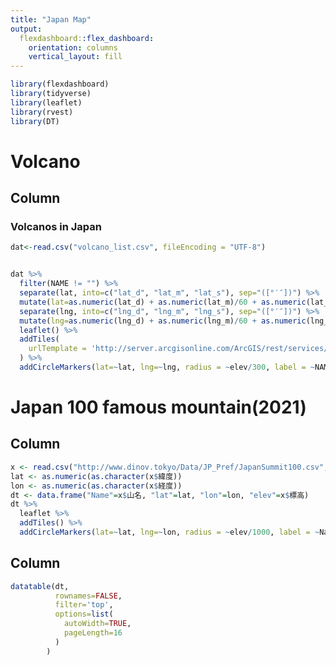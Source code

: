 ```yaml
---
title: "Japan Map"
output: 
  flexdashboard::flex_dashboard:
    orientation: columns
    vertical_layout: fill
---
```


```r
library(flexdashboard)
library(tidyverse)
library(leaflet)
library(rvest)
library(DT)
```

Volcano
======================================================

Column 
-----------------------------------------------------------------------

### Volcanos in Japan

```r

dat<-read.csv("volcano_list.csv", fileEncoding = "UTF-8")


dat %>% 
  filter(NAME != "") %>% 
  separate(lat, into=c("lat_d", "lat_m", "lat_s"), sep="([°′″])") %>% 
  mutate(lat=as.numeric(lat_d) + as.numeric(lat_m)/60 + as.numeric(lat_s)/3600) %>% 
  separate(lng, into=c("lng_d", "lng_m", "lng_s"), sep="([°′″])") %>% 
  mutate(lng=as.numeric(lng_d) + as.numeric(lng_m)/60 + as.numeric(lng_s)/3600) %>% 
  leaflet() %>% 
  addTiles(
    urlTemplate = 'http://server.arcgisonline.com/ArcGIS/rest/services/World_Imagery/MapServer/tile/{z}/{y}/{x}'
  ) %>% 
  addCircleMarkers(lat=~lat, lng=~lng, radius = ~elev/300, label = ~NAME, color="red") 


```

Japan 100 famous mountain(2021)
===============================================

Column {data-width=60%}
--------------------------------------

```r

x <- read.csv("http://www.dinov.tokyo/Data/JP_Pref/JapanSummit100.csv", header = TRUE, fileEncoding="UTF-8")
lat <- as.numeric(as.character(x$緯度))
lon <- as.numeric(as.character(x$経度))
dt <- data.frame("Name"=x$山名, "lat"=lat, "lon"=lon, "elev"=x$標高)
dt %>% 
  leaflet %>% 
  addTiles() %>% 
  addCircleMarkers(lat=~lat, lng=~lon, radius = ~elev/1000, label = ~Name) 


```

Column {data-width=40%}
-----------------------------------------

```r

datatable(dt,
          rownames=FALSE, 
          filter='top', 
          options=list(
            autoWidth=TRUE,
            pageLength=16
          )
        )



```

